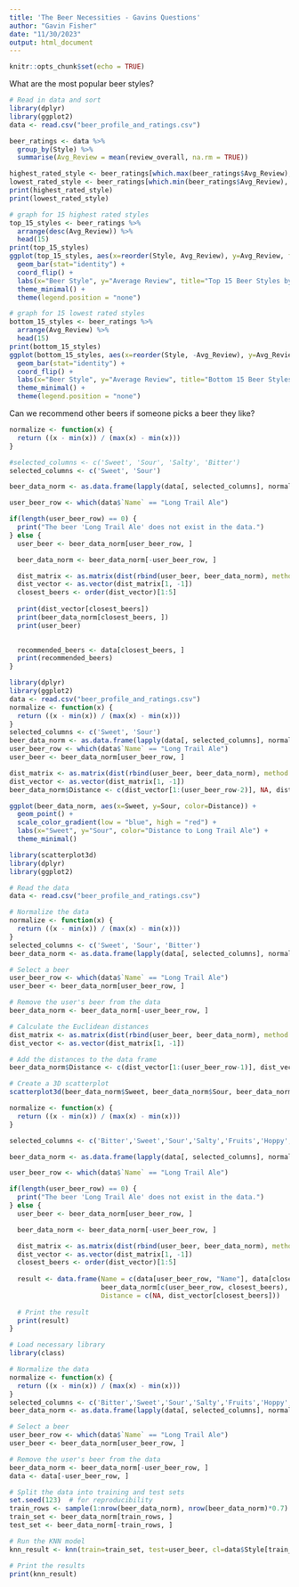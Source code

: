 ```yaml
---
title: 'The Beer Necessities - Gavins Questions'
author: "Gavin Fisher"
date: "11/30/2023"
output: html_document
---
```


```r
knitr::opts_chunk$set(echo = TRUE)
```

What are the most popular beer styles?
```r
# Read in data and sort
library(dplyr)
library(ggplot2)
data <- read.csv("beer_profile_and_ratings.csv")

beer_ratings <- data %>%
  group_by(Style) %>%
  summarise(Avg_Review = mean(review_overall, na.rm = TRUE))

highest_rated_style <- beer_ratings[which.max(beer_ratings$Avg_Review), ]
lowest_rated_style <- beer_ratings[which.min(beer_ratings$Avg_Review), ]
print(highest_rated_style)
print(lowest_rated_style)
```

```r
# graph for 15 highest rated styles
top_15_styles <- beer_ratings %>%
  arrange(desc(Avg_Review)) %>%
  head(15)
print(top_15_styles)
ggplot(top_15_styles, aes(x=reorder(Style, Avg_Review), y=Avg_Review, fill=Style)) +
  geom_bar(stat="identity") +
  coord_flip() +
  labs(x="Beer Style", y="Average Review", title="Top 15 Beer Styles by Average Review", fill="Beer Style") +
  theme_minimal() +
  theme(legend.position = "none")
```

```r
# graph for 15 lowest rated styles
bottom_15_styles <- beer_ratings %>%
  arrange(Avg_Review) %>%
  head(15)
print(bottom_15_styles)
ggplot(bottom_15_styles, aes(x=reorder(Style, -Avg_Review), y=Avg_Review, fill=Style)) +
  geom_bar(stat="identity") +
  coord_flip() +
  labs(x="Beer Style", y="Average Review", title="Bottom 15 Beer Styles by Average Review", fill="Beer Style") +
  theme_minimal() +
  theme(legend.position = "none")
```


Can we recommend other beers if someone picks a beer they like?

```r
normalize <- function(x) {
  return ((x - min(x)) / (max(x) - min(x)))
}

#selected_columns <- c('Sweet', 'Sour', 'Salty', 'Bitter')
selected_columns <- c('Sweet', 'Sour')

beer_data_norm <- as.data.frame(lapply(data[, selected_columns], normalize))

user_beer_row <- which(data$`Name` == "Long Trail Ale")

if(length(user_beer_row) == 0) {
  print("The beer 'Long Trail Ale' does not exist in the data.")
} else {
  user_beer <- beer_data_norm[user_beer_row, ]

  beer_data_norm <- beer_data_norm[-user_beer_row, ]

  dist_matrix <- as.matrix(dist(rbind(user_beer, beer_data_norm), method = "euclidean"))
  dist_vector <- as.vector(dist_matrix[1, -1])
  closest_beers <- order(dist_vector)[1:5]
  
  print(dist_vector[closest_beers])
  print(beer_data_norm[closest_beers, ])
  print(user_beer)

  
  recommended_beers <- data[closest_beers, ]
  print(recommended_beers)
}
```

```r
library(dplyr)
library(ggplot2)
data <- read.csv("beer_profile_and_ratings.csv")
normalize <- function(x) {
  return ((x - min(x)) / (max(x) - min(x)))
}
selected_columns <- c('Sweet', 'Sour')
beer_data_norm <- as.data.frame(lapply(data[, selected_columns], normalize))
user_beer_row <- which(data$`Name` == "Long Trail Ale")
user_beer <- beer_data_norm[user_beer_row, ]

dist_matrix <- as.matrix(dist(rbind(user_beer, beer_data_norm), method = "euclidean"))
dist_vector <- as.vector(dist_matrix[1, -1])
beer_data_norm$Distance <- c(dist_vector[1:(user_beer_row-2)], NA, dist_vector[user_beer_row:(length(dist_vector))])

ggplot(beer_data_norm, aes(x=Sweet, y=Sour, color=Distance)) +
  geom_point() +
  scale_color_gradient(low = "blue", high = "red") +
  labs(x="Sweet", y="Sour", color="Distance to Long Trail Ale") +
  theme_minimal()

```

```r
library(scatterplot3d)
library(dplyr)
library(ggplot2)

# Read the data
data <- read.csv("beer_profile_and_ratings.csv")

# Normalize the data
normalize <- function(x) {
  return ((x - min(x)) / (max(x) - min(x)))
}
selected_columns <- c('Sweet', 'Sour', 'Bitter')
beer_data_norm <- as.data.frame(lapply(data[, selected_columns], normalize))

# Select a beer
user_beer_row <- which(data$`Name` == "Long Trail Ale")
user_beer <- beer_data_norm[user_beer_row, ]

# Remove the user's beer from the data
beer_data_norm <- beer_data_norm[-user_beer_row, ]

# Calculate the Euclidean distances
dist_matrix <- as.matrix(dist(rbind(user_beer, beer_data_norm), method = "euclidean"))
dist_vector <- as.vector(dist_matrix[1, -1])

# Add the distances to the data frame
beer_data_norm$Distance <- c(dist_vector[1:(user_beer_row-1)], dist_vector[user_beer_row:length(dist_vector)])

# Create a 3D scatterplot
scatterplot3d(beer_data_norm$Sweet, beer_data_norm$Sour, beer_data_norm$Bitter, color=rainbow(length(beer_data_norm$Distance))[rank(beer_data_norm$Distance)], xlab="Sweet", ylab="Sour", zlab="Bitter")

```


```r
normalize <- function(x) {
  return ((x - min(x)) / (max(x) - min(x)))
}

selected_columns <- c('Bitter','Sweet','Sour','Salty','Fruits','Hoppy','Spices','Malty')

beer_data_norm <- as.data.frame(lapply(data[, selected_columns], normalize))

user_beer_row <- which(data$`Name` == "Long Trail Ale")

if(length(user_beer_row) == 0) {
  print("The beer 'Long Trail Ale' does not exist in the data.")
} else {
  user_beer <- beer_data_norm[user_beer_row, ]

  beer_data_norm <- beer_data_norm[-user_beer_row, ]

  dist_matrix <- as.matrix(dist(rbind(user_beer, beer_data_norm), method = "euclidean"))
  dist_vector <- as.vector(dist_matrix[1, -1])
  closest_beers <- order(dist_vector)[1:5]
  
  result <- data.frame(Name = c(data[user_beer_row, "Name"], data[closest_beers, "Name"]),
                       beer_data_norm[c(user_beer_row, closest_beers), ],
                       Distance = c(NA, dist_vector[closest_beers]))
  
  # Print the result
  print(result)
}
```


```r
# Load necessary library
library(class)

# Normalize the data
normalize <- function(x) {
  return ((x - min(x)) / (max(x) - min(x)))
}
selected_columns <- c('Bitter','Sweet','Sour','Salty','Fruits','Hoppy','Spices','Malty')
beer_data_norm <- as.data.frame(lapply(data[, selected_columns], normalize))

# Select a beer
user_beer_row <- which(data$`Name` == "Long Trail Ale")
user_beer <- beer_data_norm[user_beer_row, ]

# Remove the user's beer from the data
beer_data_norm <- beer_data_norm[-user_beer_row, ]
data <- data[-user_beer_row, ]

# Split the data into training and test sets
set.seed(123)  # for reproducibility
train_rows <- sample(1:nrow(beer_data_norm), nrow(beer_data_norm)*0.7)
train_set <- beer_data_norm[train_rows, ]
test_set <- beer_data_norm[-train_rows, ]

# Run the KNN model
knn_result <- knn(train=train_set, test=user_beer, cl=data$Style[train_rows], k=5)

# Print the results
print(knn_result)

```
















